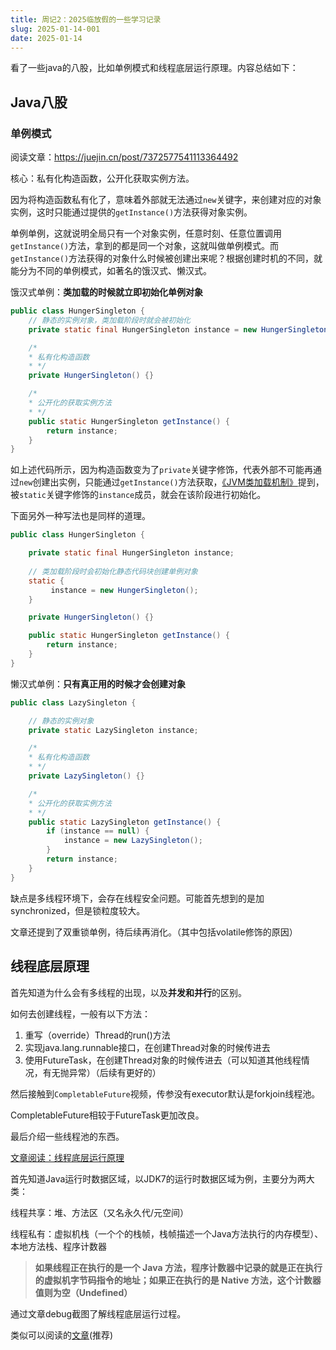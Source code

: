 ```yaml
---
title: 周记2：2025临放假的一些学习记录
slug: 2025-01-14-001
date: 2025-01-14
---
```


看了一些java的八股，比如单例模式和线程底层运行原理。内容总结如下：

## Java八股

### 单例模式

阅读文章：https://juejin.cn/post/7372577541113364492

核心：私有化构造函数，公开化获取实例方法。

因为将构造函数私有化了，意味着外部就无法通过`new`关键字，来创建对应的对象实例，这时只能通过提供的`getInstance()`方法获得对象实例。

单例单例，这就说明全局只有一个对象实例，任意时刻、任意位置调用`getInstance()`方法，拿到的都是同一个对象，这就叫做单例模式。而`getInstance()`方法获得的对象什么时候被创建出来呢？根据创建时机的不同，就能分为不同的单例模式，如著名的饿汉式、懒汉式。

饿汉式单例：**类加载的时候就立即初始化单例对象**

```java
public class HungerSingleton {
    // 静态的实例对象，类加载阶段时就会被初始化
    private static final HungerSingleton instance = new HungerSingleton();

    /*
    * 私有化构造函数
    * */
    private HungerSingleton() {}

    /*
    * 公开化的获取实例方法
    * */
    public static HungerSingleton getInstance() {
        return instance;
    }
}

```

如上述代码所示，因为构造函数变为了`private`关键字修饰，代表外部不可能再通过`new`创建出实例，只能通过`getInstance()`方法获取，[《JVM类加载机制》](https://juejin.cn/post/7057538607828959263#heading-7)提到，被`static`关键字修饰的`instance`成员，就会在该阶段进行初始化。

下面另外一种写法也是同样的道理。

```java
public class HungerSingleton {

    private static final HungerSingleton instance;
    
    // 类加载阶段时会初始化静态代码块创建单例对象
    static {
         instance = new HungerSingleton();
    }

    private HungerSingleton() {}

    public static HungerSingleton getInstance() {
        return instance;
    }
}
```

懒汉式单例：**只有真正用的时候才会创建对象**

```java
public class LazySingleton {

    // 静态的实例对象
    private static LazySingleton instance;

    /*
    * 私有化构造函数
    * */
    private LazySingleton() {}

    /*
    * 公开化的获取实例方法
    * */
    public static LazySingleton getInstance() {
        if (instance == null) {
            instance = new LazySingleton();
        }
        return instance;
    }
}
```

缺点是多线程环境下，会存在线程安全问题。可能首先想到的是加synchronized，但是锁粒度较大。

文章还提到了双重锁单例，待后续再消化。（其中包括volatile修饰的原因）


## 线程底层原理

首先知道为什么会有多线程的出现，以及**并发和并行**的区别。

如何去创建线程，一般有以下方法：

1. 重写（override）Thread的run()方法
2. 实现java.lang.runnable接口，在创建Thread对象的时候传进去
3. 使用FutureTask，在创建Thread对象的时候传进去（可以知道其他线程情况，有无抛异常）（后续有更好的）

然后接触到`CompletableFuture`视频，传参没有executor默认是forkjoin线程池。

CompletableFuture相较于FutureTask更加改良。

最后介绍一些线程池的东西。



[文章阅读：线程底层运行原理](https://cloud.tencent.com/developer/article/1818100)

首先知道Java运行时数据区域，以JDK7的运行时数据区域为例，主要分为两大类：

线程共享：堆、方法区（又名永久代/元空间）

线程私有：虚拟机栈（一个个的栈帧，栈帧描述一个Java方法执行的内存模型）、本地方法栈、程序计数器

> **如果线程正在执行的是一个 Java 方法，程序计数器中记录的就是正在执行的虚拟机字节码指令的地址；如果正在执行的是 Native 方法，这个计数器值则为空（Undefined）**

通过文章debug截图了解线程底层运行过程。

类似可以阅读的[文章](https://www.doc200.com/java/Java%E5%A4%9A%E7%BA%BF%E7%A8%8B/thread-run-theory.html#_1%E3%80%81%E7%BA%BF%E7%A8%8B%E8%BF%90%E8%A1%8C%E5%8E%9F%E7%90%86)(推荐)



